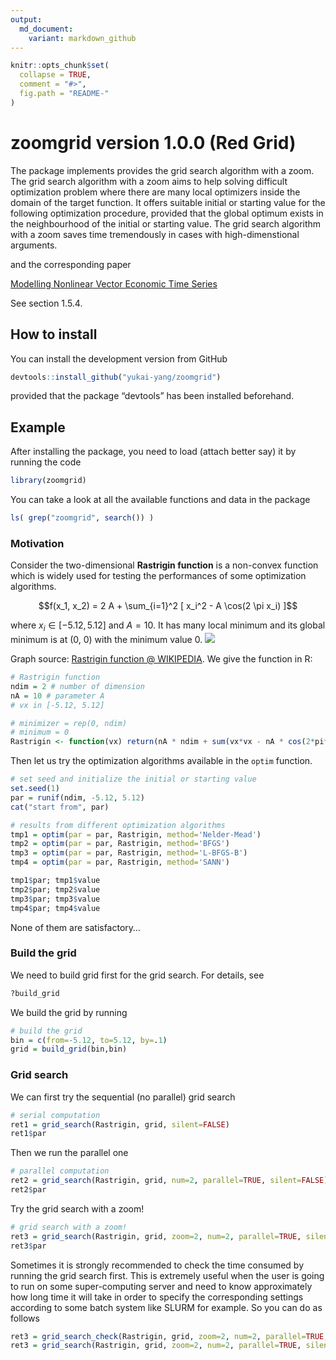 ```yaml
---
output:
  md_document:
    variant: markdown_github
---
```


<!-- README.md is generated from README.Rmd. Please edit that file -->

```r
knitr::opts_chunk$set(
  collapse = TRUE,
  comment = "#>",
  fig.path = "README-"
)
```

# zoomgrid version 1.0.0 (Red Grid)

The package implements provides the grid search algorithm with a zoom. The grid search algorithm with a zoom aims to help solving difficult optimization problem where there are many local optimizers inside the domain of the target function. It offers suitable initial or starting value for the following optimization procedure, provided that the global optimum exists in the neighbourhood of the initial or starting value. The grid search algorithm with a zoom saves time tremendously in cases with high-dimenstional arguments.

and the corresponding paper

[Modelling Nonlinear Vector Economic Time Series](https://pure.au.dk/ws/files/45638557/Yukai_Yang_PhD_Thesis.pdf) 

See section 1.5.4.

## How to install

You can install the development version from GitHub
```r
devtools::install_github("yukai-yang/zoomgrid")
```
provided that the package "devtools" has been installed beforehand.

## Example

After installing the package, you need to load (attach better say) it by running the code
```r
library(zoomgrid)
```

You can take a look at all the available functions and data in the package
```r
ls( grep("zoomgrid", search()) ) 
```

### Motivation

Consider the two-dimensional **Rastrigin function** is a non-convex function which is widely used for testing the performances of some optimization algorithms.

$$f(x_1, x_2) = 2 A + \sum_{i=1}^2 [ x_i^2 - A \cos(2 \pi x_i) ]$$

where $x_i \in [-5.12, 5.12]$ and $A = 10$. It has many local minimum and its global minimum is at (0, 0) with the minimum value 0.
![](https://upload.wikimedia.org/wikipedia/commons/8/8b/Rastrigin_function.png)

Graph source: [Rastrigin function @ WIKIPEDIA](https://en.wikipedia.org/wiki/Rastrigin_function). We give the function in R: 
```r
# Rastrigin function
ndim = 2 # number of dimension
nA = 10 # parameter A
# vx in [-5.12, 5.12]

# minimizer = rep(0, ndim)
# minimum = 0
Rastrigin <- function(vx) return(nA * ndim + sum(vx*vx - nA * cos(2*pi*vx)))
```

Then let us try the optimization algorithms available in the `optim` function.
```r
# set seed and initialize the initial or starting value
set.seed(1)
par = runif(ndim, -5.12, 5.12)
cat("start from", par)

# results from different optimization algorithms
tmp1 = optim(par = par, Rastrigin, method='Nelder-Mead')
tmp2 = optim(par = par, Rastrigin, method='BFGS')
tmp3 = optim(par = par, Rastrigin, method='L-BFGS-B')
tmp4 = optim(par = par, Rastrigin, method='SANN')

tmp1$par; tmp1$value
tmp2$par; tmp2$value
tmp3$par; tmp3$value
tmp4$par; tmp4$value
```
None of them are satisfactory...


### Build the grid

We need to build grid first for the grid search. For details, see

```r
?build_grid
```

We build the grid by running

```r
# build the grid
bin = c(from=-5.12, to=5.12, by=.1)
grid = build_grid(bin,bin)
```

### Grid search

We can first try the sequential (no parallel) grid search

```r
# serial computation
ret1 = grid_search(Rastrigin, grid, silent=FALSE)
ret1$par
```

Then we run the parallel one

```r
# parallel computation
ret2 = grid_search(Rastrigin, grid, num=2, parallel=TRUE, silent=FALSE)
ret2$par
```

Try the grid search with a zoom!

```r
# grid search with a zoom!
ret3 = grid_search(Rastrigin, grid, zoom=2, num=2, parallel=TRUE, silent=FALSE)
ret3$par
```

Sometimes it is strongly recommended to check the time consumed by running the grid search first. This is extremely useful when the user is going to run \code{\link{grid_search}} on some super-computing server and need to know approximately how long time it will take in order to specify the corresponding settings according to some batch system like SLURM for example. So you can do as follows
```r
ret3 = grid_search_check(Rastrigin, grid, zoom=2, num=2, parallel=TRUE, silent=FALSE)
ret3 = grid_search(Rastrigin, grid, zoom=2, num=2, parallel=TRUE, silent=FALSE)
```
